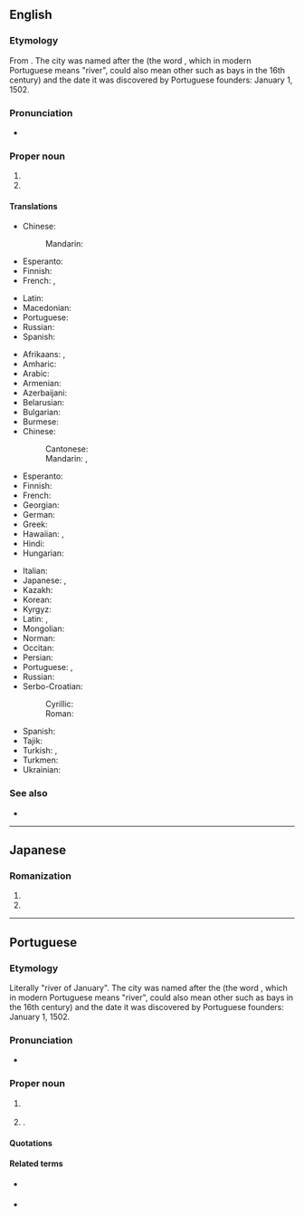 ==English==
{{wikipedia}}

===Etymology===
From {{der|en|pt|Rio de Janeiro||River of January}}. The city was named after the {{w|Guanabara Bay}} (the word ''{{l|pt|rio}}'', which in modern Portuguese means "river", could also mean other {{l|en|water body|water bodies}} such as bays in the 16th century) and the date it was discovered by Portuguese founders: January 1, 1502.

===Pronunciation===
* {{IPA|en|/ˈɹiːəʊ dɪ ʒəˈnɪəɹəʊ/|/ˈɹiːəʊ de ʒəˈneəɹəʊ/}}

===Proper noun===
{{en-proper noun|head=Rio de Janeiro}}

# {{place|en|state|r/Southeast Region|c/Brazil|capital=Rio de Janeiro}}
# {{place|en|municipality/state capital|s/Rio de Janeiro|c/Brazil}}

====Translations====
{{trans-top|state}}
* Chinese:
*: Mandarin: {{t+|cmn|里約熱內盧|tr=lǐyuērènèilú}}
* Esperanto: {{t|eo|Rio-de-Ĵanejrio}}
* Finnish: {{t+|fi|Rio de Janeiro}}
* French: {{t|fr|État de Rio de Janeiro}}, {{t+|fr|Rio de Janeiro|m}}
{{trans-mid}}
* Latin: {{t|la|Fluminis Ianuarii}}
* Macedonian: {{t|mk|Рио де Жане́иро}}
* Portuguese: {{t+|pt|Rio de Janeiro|m}}
* Russian: {{t|ru|[[шт.]] [[Ри́о-де-Жане́йро]]|m|tr=št. Río-dɛ-Žanɛ́jro}}
* Spanish: {{t+|es|Río de Janeiro}}
{{trans-bottom}}

{{trans-top|municipality}}
* Afrikaans: {{t|af|Rio de Janeiro}}, {{qualifier|abbreviation}} {{t|af|Rio}}
* Amharic: {{t|am|ሪዮ ዴ ጃኔይሮ|tr=riyo de ǧaneyro|sc=Ethi}}
* Arabic: {{t|ar|رِيُّو دِي جَانِيرُو|m}}
* Armenian: {{t|hy|Ռիո դե Ժանեյրո}}
* Azerbaijani: {{t|az|Rio-de-Janeyro}}
* Belarusian: {{t|be|Ры́а-дэ-Жанэ́йра|m}}
* Bulgarian: {{t|bg|Ри́о де Жане́йро|m|sc=Cyrl}}
* Burmese: {{t|my|ရီယို ဒီ ဂျီးနေးရိုးမြို့|sc=Mymr}}
* Chinese:
*: Cantonese: {{t|yue|里約熱內盧|tr=lei5 joek3 jit6 noi3 lou4|sc=Hani}}
*: Mandarin: {{t+|cmn|里約熱內盧}}, {{t+|cmn|里约热内卢|tr=Lǐyuē Rènèilú}}
* Esperanto: {{t|eo|Rio-de-Ĵanejro}}
* Finnish: {{t+|fi|Rio de Janeiro}}
* French: {{t+|fr|Rio de Janeiro|m}}
* Georgian: {{t|ka|რიო-დე-ჟანეირო}}
* German: {{t+|de|Rio de Janeiro|n}}
* Greek: {{t+|el|Ρίο ντε Τζανέιρο}}
* Hawaiian: {{t|haw|Riū-Ianuali}}, {{qualifier|abbreviation}} {{t|haw|Riū}}
* Hindi: {{t|hi|रियो डि जेनेरो|sc=Deva}}
* Hungarian: {{t+|hu|Rio de Janeiro}}
{{trans-mid}}
* Italian: {{t+|it|Rio de Janeiro|f}}
* Japanese: {{t|ja|リオデジャネイロ|tr=Rio de Janeiro}}, {{qualifier|abbreviation}} {{t|ja|リオ|tr=Rio}}
* Kazakh: {{t|kk|Рио-де-Жанейро|sc=Cyrl}}
* Korean: {{t|ko|^리우데자네이루}}
* Kyrgyz: {{t|ky|Рио-де-Жанейро|sc=Cyrl}}
* Latin: {{t|la|Rivi Ianuarii}}, {{t|la|Urbs Fluminensis}}
* Mongolian: {{t|mn|Рио-де-Жанейро|sc=Cyrl}}
* Norman: {{t|nrf|Riviéthe dé Janvyi|f}} {{qualifier|Jersey}}
* Occitan: {{t|oc|Rio de Janeiro|m}}
* Persian: {{t|fa|ریو دو ژانیرو|tr=rio do žâniro|sc=fa-Arab}}
* Portuguese: {{t+|pt|Rio de Janeiro|m}}, {{qualifier|abbreviation}} {{t+|pt|Rio|m}}
* Russian: {{t+|ru|Ри́о-де-Жане́йро|m|tr=Río-dɛ-Žanɛ́jro}}
* Serbo-Croatian:
*: Cyrillic: {{t|sh|Рио де Жанеиро|m}}
*: Roman: {{t|sh|Rio de Žaneiro|m}}
* Spanish: {{t+|es|Río de Janeiro|m}}
* Tajik: {{t|tg|Рио-де-Жанейро}}
* Turkish: {{t|tr|Rio de Janeiro}}, {{t|tr|Rio}}
* Turkmen: {{t|tk|Rio-de-Žaneýro}}
* Ukrainian: {{t|uk|Ріо-де-Жане́йро|m}}
{{trans-bottom}}

===See also===
* {{pedialite}}

----

==Japanese==

===Romanization===
{{ja-romaji}}

# {{ja-romanization of|リオデジャネイロ}}
# {{ja-romanization of|リオ・デ・ジャネイロ}}

----

==Portuguese==

===Etymology===
Literally "river of January". The city was named after the {{w|Guanabara Bay}} (the word ''{{l|pt|rio}}'', which in modern Portuguese means "river", could also mean other {{l|en|water body|water bodies}} such as bays in the 16th century) and the date it was discovered by Portuguese founders: January 1, 1502.

===Pronunciation===
* {{a|Brazil}} {{IPA|pt|/ˈʁi.u dʒi ʒɐ.ˈne(j).ɾu/}}

===Proper noun===
{{pt-proper noun|m|head=[[rio|Rio]] [[de]] [[janeiro|Janeiro]]}}

# {{place|pt|municipality/state capital|s/Rio de Janeiro|c/Brazil}}
#: {{syn|pt|Rio}}
# {{place|pt|state|macroregion/pt:South Region|c/pt:Brazil|capital=pt:Rio de Janeiro}}.
#: {{syn|pt|RJ}} {{gloss|abbreviation}}

====Quotations====
{{seeCites|pt}}

====Related terms====
* {{l|pt|carioca}} {{gloss|[[demonym]] of city}}
* {{l|pt|fluminense}} {{gloss|demonym of state}}